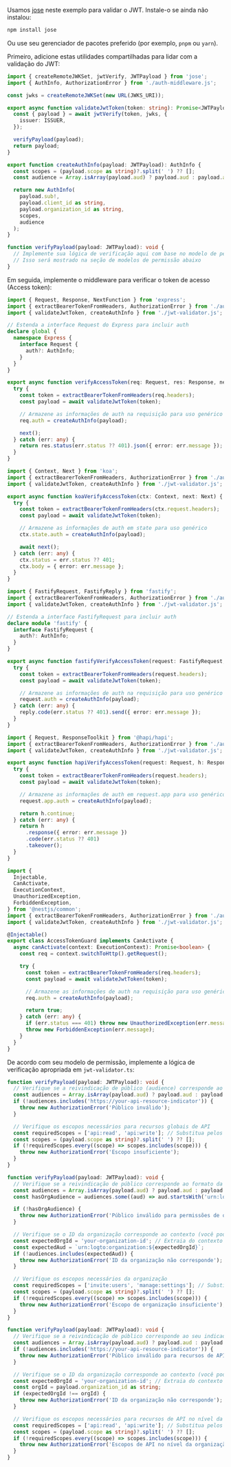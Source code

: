 
Usamos [jose](https://github.com/panva/jose) neste exemplo para validar o JWT. Instale-o se ainda não instalou:

```bash
npm install jose
```

Ou use seu gerenciador de pacotes preferido (por exemplo, `pnpm` ou `yarn`).

Primeiro, adicione estas utilidades compartilhadas para lidar com a validação do JWT:

```ts title="jwt-validator.ts"
import { createRemoteJWKSet, jwtVerify, JWTPayload } from 'jose';
import { AuthInfo, AuthorizationError } from './auth-middleware.js';

const jwks = createRemoteJWKSet(new URL(JWKS_URI));

export async function validateJwtToken(token: string): Promise<JWTPayload> {
  const { payload } = await jwtVerify(token, jwks, {
    issuer: ISSUER,
  });

  verifyPayload(payload);
  return payload;
}

export function createAuthInfo(payload: JWTPayload): AuthInfo {
  const scopes = (payload.scope as string)?.split(' ') ?? [];
  const audience = Array.isArray(payload.aud) ? payload.aud : payload.aud ? [payload.aud] : [];

  return new AuthInfo(
    payload.sub!,
    payload.client_id as string,
    payload.organization_id as string,
    scopes,
    audience
  );
}

function verifyPayload(payload: JWTPayload): void {
  // Implemente sua lógica de verificação aqui com base no modelo de permissão
  // Isso será mostrado na seção de modelos de permissão abaixo
}
```

Em seguida, implemente o middleware para verificar o token de acesso (Access token):

<Tabs groupId="api-framework">
  <TabItem value="express" label="Express.js">

```ts title="auth-middleware.ts"
import { Request, Response, NextFunction } from 'express';
import { extractBearerTokenFromHeaders, AuthorizationError } from './auth-middleware.js';
import { validateJwtToken, createAuthInfo } from './jwt-validator.js';

// Estenda a interface Request do Express para incluir auth
declare global {
  namespace Express {
    interface Request {
      auth?: AuthInfo;
    }
  }
}

export async function verifyAccessToken(req: Request, res: Response, next: NextFunction) {
  try {
    const token = extractBearerTokenFromHeaders(req.headers);
    const payload = await validateJwtToken(token);

    // Armazene as informações de auth na requisição para uso genérico
    req.auth = createAuthInfo(payload);

    next();
  } catch (err: any) {
    return res.status(err.status ?? 401).json({ error: err.message });
  }
}
```

  </TabItem>
  <TabItem value="koa" label="Koa.js">

```ts title="auth-middleware.ts"
import { Context, Next } from 'koa';
import { extractBearerTokenFromHeaders, AuthorizationError } from './auth-middleware.js';
import { validateJwtToken, createAuthInfo } from './jwt-validator.js';

export async function koaVerifyAccessToken(ctx: Context, next: Next) {
  try {
    const token = extractBearerTokenFromHeaders(ctx.request.headers);
    const payload = await validateJwtToken(token);

    // Armazene as informações de auth em state para uso genérico
    ctx.state.auth = createAuthInfo(payload);

    await next();
  } catch (err: any) {
    ctx.status = err.status ?? 401;
    ctx.body = { error: err.message };
  }
}
```

  </TabItem>
  <TabItem value="fastify" label="Fastify">

```ts title="auth-middleware.ts"
import { FastifyRequest, FastifyReply } from 'fastify';
import { extractBearerTokenFromHeaders, AuthorizationError } from './auth-middleware.js';
import { validateJwtToken, createAuthInfo } from './jwt-validator.js';

// Estenda a interface FastifyRequest para incluir auth
declare module 'fastify' {
  interface FastifyRequest {
    auth?: AuthInfo;
  }
}

export async function fastifyVerifyAccessToken(request: FastifyRequest, reply: FastifyReply) {
  try {
    const token = extractBearerTokenFromHeaders(request.headers);
    const payload = await validateJwtToken(token);

    // Armazene as informações de auth na requisição para uso genérico
    request.auth = createAuthInfo(payload);
  } catch (err: any) {
    reply.code(err.status ?? 401).send({ error: err.message });
  }
}
```

  </TabItem>
  <TabItem value="hapi" label="Hapi.js">

```ts title="auth-middleware.ts"
import { Request, ResponseToolkit } from '@hapi/hapi';
import { extractBearerTokenFromHeaders, AuthorizationError } from './auth-middleware.js';
import { validateJwtToken, createAuthInfo } from './jwt-validator.js';

export async function hapiVerifyAccessToken(request: Request, h: ResponseToolkit) {
  try {
    const token = extractBearerTokenFromHeaders(request.headers);
    const payload = await validateJwtToken(token);

    // Armazene as informações de auth em request.app para uso genérico
    request.app.auth = createAuthInfo(payload);

    return h.continue;
  } catch (err: any) {
    return h
      .response({ error: err.message })
      .code(err.status ?? 401)
      .takeover();
  }
}
```

  </TabItem>
  <TabItem value="nestjs" label="NestJS">

```ts title="access-token.guard.ts"
import {
  Injectable,
  CanActivate,
  ExecutionContext,
  UnauthorizedException,
  ForbiddenException,
} from '@nestjs/common';
import { extractBearerTokenFromHeaders, AuthorizationError } from './auth-middleware.js';
import { validateJwtToken, createAuthInfo } from './jwt-validator.js';

@Injectable()
export class AccessTokenGuard implements CanActivate {
  async canActivate(context: ExecutionContext): Promise<boolean> {
    const req = context.switchToHttp().getRequest();

    try {
      const token = extractBearerTokenFromHeaders(req.headers);
      const payload = await validateJwtToken(token);

      // Armazene as informações de auth na requisição para uso genérico
      req.auth = createAuthInfo(payload);

      return true;
    } catch (err: any) {
      if (err.status === 401) throw new UnauthorizedException(err.message);
      throw new ForbiddenException(err.message);
    }
  }
}
```

  </TabItem>
</Tabs>

De acordo com seu modelo de permissão, implemente a lógica de verificação apropriada em `jwt-validator.ts`:

<Tabs groupId="permission-models">
<TabItem value="global-api-resources" label="Recursos globais de API">

```ts title="jwt-validator.ts"
function verifyPayload(payload: JWTPayload): void {
  // Verifique se a reivindicação de público (audience) corresponde ao seu indicador de recurso de API
  const audiences = Array.isArray(payload.aud) ? payload.aud : payload.aud ? [payload.aud] : [];
  if (!audiences.includes('https://your-api-resource-indicator')) {
    throw new AuthorizationError('Público inválido');
  }

  // Verifique os escopos necessários para recursos globais de API
  const requiredScopes = ['api:read', 'api:write']; // Substitua pelos escopos necessários
  const scopes = (payload.scope as string)?.split(' ') ?? [];
  if (!requiredScopes.every((scope) => scopes.includes(scope))) {
    throw new AuthorizationError('Escopo insuficiente');
  }
}
```

</TabItem>
<TabItem value="organization-permissions" label="Permissões de organização (não-API)">

```ts title="jwt-validator.ts"
function verifyPayload(payload: JWTPayload): void {
  // Verifique se a reivindicação de público corresponde ao formato da organização
  const audiences = Array.isArray(payload.aud) ? payload.aud : payload.aud ? [payload.aud] : [];
  const hasOrgAudience = audiences.some((aud) => aud.startsWith('urn:logto:organization:'));

  if (!hasOrgAudience) {
    throw new AuthorizationError('Público inválido para permissões de organização');
  }

  // Verifique se o ID da organização corresponde ao contexto (você pode precisar extrair isso do contexto da requisição)
  const expectedOrgId = 'your-organization-id'; // Extraia do contexto da requisição
  const expectedAud = `urn:logto:organization:${expectedOrgId}`;
  if (!audiences.includes(expectedAud)) {
    throw new AuthorizationError('ID da organização não corresponde');
  }

  // Verifique os escopos necessários da organização
  const requiredScopes = ['invite:users', 'manage:settings']; // Substitua pelos escopos necessários
  const scopes = (payload.scope as string)?.split(' ') ?? [];
  if (!requiredScopes.every((scope) => scopes.includes(scope))) {
    throw new AuthorizationError('Escopo de organização insuficiente');
  }
}
```

</TabItem>
<TabItem value="organization-level-api-resources" label="Recursos de API no nível da organização">

```ts title="jwt-validator.ts"
function verifyPayload(payload: JWTPayload): void {
  // Verifique se a reivindicação de público corresponde ao seu indicador de recurso de API
  const audiences = Array.isArray(payload.aud) ? payload.aud : payload.aud ? [payload.aud] : [];
  if (!audiences.includes('https://your-api-resource-indicator')) {
    throw new AuthorizationError('Público inválido para recursos de API no nível da organização');
  }

  // Verifique se o ID da organização corresponde ao contexto (você pode precisar extrair isso do contexto da requisição)
  const expectedOrgId = 'your-organization-id'; // Extraia do contexto da requisição
  const orgId = payload.organization_id as string;
  if (expectedOrgId !== orgId) {
    throw new AuthorizationError('ID da organização não corresponde');
  }

  // Verifique os escopos necessários para recursos de API no nível da organização
  const requiredScopes = ['api:read', 'api:write']; // Substitua pelos escopos necessários
  const scopes = (payload.scope as string)?.split(' ') ?? [];
  if (!requiredScopes.every((scope) => scopes.includes(scope))) {
    throw new AuthorizationError('Escopos de API no nível da organização insuficientes');
  }
}
```

</TabItem>
</Tabs>
